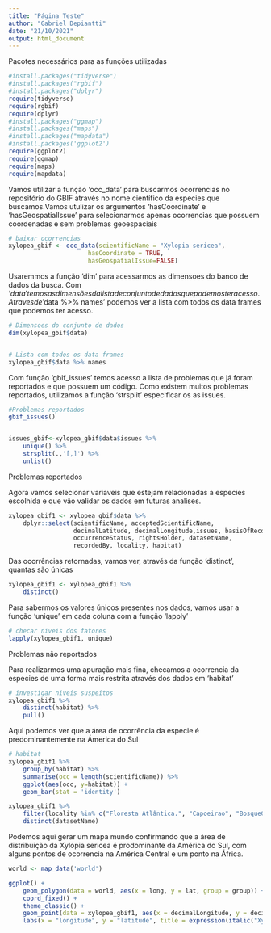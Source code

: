 ```yaml
---
title: "Página Teste"
author: "Gabriel Depiantti"
date: "21/10/2021"
output: html_document
---
```



Pacotes necessários para as funções utilizadas
```r
#install.packages("tidyverse") 
#install.packages("rgbif")
#install.packages("dplyr")
require(tidyverse)
require(rgbif)
require(dplyr)
#install.packages("ggmap")
#install.packages("maps")
#install.packages("mapdata")
#install.packages('ggplot2')
require(ggplot2)
require(ggmap)
require(maps)
require(mapdata) 
```



Vamos utilizar a função 'occ_data' para buscarmos ocorrencias no repositório do GBIF através no nome científico da especies que buscamos.Vamos utulizar os argumentos 'hasCoordinate' e 'hasGeospatialIssue' para selecionarmos apenas ocorrencias que possuem coordenadas e sem problemas geoespaciais

```r
# baixar ocorrencias
xylopea_gbif <- occ_data(scientificName = "Xylopia sericea", 
                      hasCoordinate = TRUE,
                      hasGeospatialIssue=FALSE)

```


Usaremmos a função 'dim' para acessarmos as dimensoes do banco de dados da busca.
Com '$data' temos as dimensões da lista de conjunto de dados que podemos ter acesso.
Atraves de '$data %>% names' podemos ver a lista com todos os data frames que podemos ter acesso.

```r


# Dimensoes do conjunto de dados 
dim(xylopea_gbif$data)


# Lista com todos os data frames
xylopea_gbif$data %>% names
```







Com função 'gbif_issues' temos acesso a lista de problemas que já foram reportados e que possuem um código.
Como existem muitos problemas reportados, utilizamos a função 'strsplit' especificar os as issues.

```r
#Problemas reportados  
gbif_issues()


issues_gbif<-xylopea_gbif$data$issues %>%
    unique() %>%
    strsplit(.,'[,]') %>%
    unlist()
```








Problemas reportados


Agora vamos selecionar variaveis que estejam relacionadas a especies escolhida e que vão validar os dados em futuras analises.

```r
xylopea_gbif1 <- xylopea_gbif$data %>%
    dplyr::select(scientificName, acceptedScientificName,
                  decimalLatitude, decimalLongitude,issues, basisOfRecord, 
                  occurrenceStatus, rightsHolder, datasetName, 
                  recordedBy, locality, habitat)
```








Das ocorrências retornadas, vamos ver, através da função 'distinct', quantas são únicas

```r
xylopea_gbif1 <- xylopea_gbif1 %>% 
    distinct()
```

Para sabermos os valores únicos presentes nos dados, vamos usar a função 'unique' em cada coluna com a função 'lapply'

```r
# checar niveis dos fatores
lapply(xylopea_gbif1, unique)
```













Problemas não reportados

Para realizarmos uma apuração mais fina, checamos a ocorrencia da especies de uma forma mais restrita através dos dados em 'habitat'
```r
# investigar niveis suspeitos
xylopea_gbif1 %>% 
    distinct(habitat) %>% 
    pull()
```



Aqui podemos ver que a área de ocorrência da especie é predominantemente na Ámerica do Sul
```r
# habitat
xylopea_gbif1 %>%
    group_by(habitat) %>% 
    summarise(occ = length(scientificName)) %>% 
    ggplot(aes(occ, y=habitat)) +
    geom_bar(stat = 'identity') 
```








```r
xylopea_gbif1 %>% 
    filter(locality %in% c("Floresta Atlântica.", "Capoeirao", "BosqueGaleria", "Cerrado, em pequena mata", "Terrestrial", "Atlantic Forest")) %>% 
    distinct(datasetName) 
```





Podemos aqui gerar um mapa mundo confirmando que a área de distribuição da Xylopia sericea é prodominante da América do Sul, com alguns pontos de ocorrencia na América Central e um ponto na África.
```r
world <- map_data('world')

ggplot() +
    geom_polygon(data = world, aes(x = long, y = lat, group = group)) +
    coord_fixed() +
    theme_classic() +
    geom_point(data = xylopea_gbif1, aes(x = decimalLongitude, y = decimalLatitude), color = "red") +
    labs(x = "longitude", y = "latitude", title = expression(italic("Xylopia sericea")))
```
